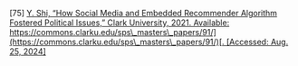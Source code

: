 \[75\]	[Y. Shi, “How Social Media and Embedded Recommender Algorithm Fostered Political Issues,” Clark University, 2021\. Available:](http://paperpile.com/b/Lj1YHA/daQNE) [https://commons.clarku.edu/sps\_masters\_papers/91/](https://commons.clarku.edu/sps\_masters\_papers/91/)[. \[Accessed: Aug. 25, 2024\]](http://paperpile.com/b/Lj1YHA/daQNE)